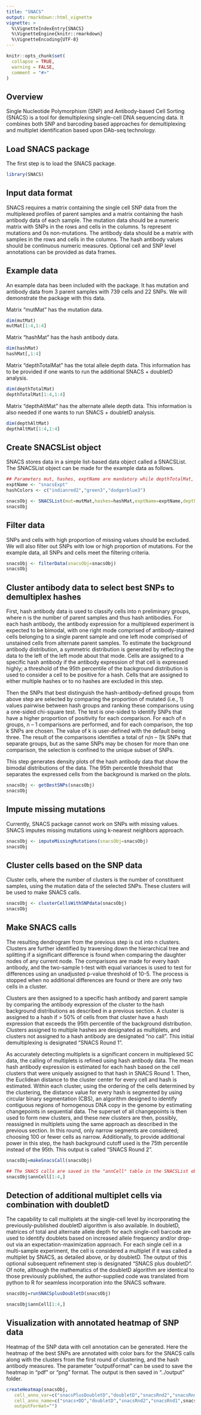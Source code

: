 ```yaml
---
title: "SNACS"
output: rmarkdown::html_vignette
vignette: >
  %\VignetteIndexEntry{SNACS}
  %\VignetteEngine{knitr::rmarkdown}
  %\VignetteEncoding{UTF-8}
---
```


```r
knitr::opts_chunk$set(
  collapse = TRUE,
  warning = FALSE,
  comment = "#>"
)
```
## Overview
Single Nucleotide Polymorphism (SNP) and Antibody-based Cell Sorting (SNACS) is a tool for demultiplexing single-cell DNA sequencing data. It combines both SNP and barcoding based approaches for demultiplexing and multiplet identification based upon DAb-seq technology.

## Load SNACS package
The first step is to load the SNACS package.
```r
library(SNACS)
```

## Input data format
SNACS requires a matrix containing the single cell SNP data from the multiplexed profiles of parent samples and a matrix containing the hash antibody data of each sample. The mutation data should be a numeric matrix with SNPs in the rows and cells in the columns. 1s represent mutations and 0s non-mutations. The antibody data should be a matrix with samples in the rows and cells in the columns. The hash antibody values should be continuous numeric measures. Optional cell and SNP level annotations can be provided as data frames.

## Example data
An example data has been included with the package. It has mutation and antibody data from 3 parent samples with 739 cells and 22 SNPs. We will demonstrate the package with this data.

Matrix "mutMat" has the mutation data.

```r

dim(mutMat)
mutMat[1:4,1:4]

```
Matrix "hashMat" has the hash antibody data.

```r

dim(hashMat)
hashMat[,1:4]

```
Matrix "depthTotalMat" has the total allele depth data. This information has to be provided if one wants to run the additional SNACS + doubletD analysis.

```r

dim(depthTotalMat)
depthTotalMat[1:4,1:4]

```
Matrix "depthAltMat" has the alternate allele depth data. This information is also needed if one wants to run SNACS + doubletD analysis.

```r

dim(depthAltMat)
depthAltMat[1:4,1:4]

```
## Create SNACSList object
SNACS stores data in a simple list-based data object called a SNACSList. The SNACSList object can be made for the example data as follows.
```r

## Parameters mut, hashes, exptName are mandatory while depthTotalMat, depthAltMat and hashColors are optional. depthTotalMat and depthAltMat are used for making doubletD calls
exptName <- "snacsExpt"
hashColors <- c("indianred2","green3","dodgerblue3")

snacsObj <- SNACSList(mut=mutMat,hashes=hashMat,exptName=exptName,depthTotal=depthTotalMat,depthAlt=depthAltMat,hashColors=hashColors)
snacsObj

```

## Filter data
SNPs and cells with high proportion of missing values should be excluded. We will also filter out SNPs with low or high proportion of mutations. For the example data, all SNPs and cells meet the filtering criteria.

```r

snacsObj <- filterData(snacsObj=snacsObj)
snacsObj

```

## Cluster antibody data to select best SNPs to demultiplex hashes
First, hash antibody data is used to classify cells into n preliminary groups, where n is the number of parent samples and thus hash antibodies. For each hash antibody, the antibody expression for a multiplexed experiment is expected to be bimodal, with one right mode comprised of antibody-stained cells belonging to a single parent sample and one left mode comprised of unstained cells from alternate parent samples. To estimate the background antibody distribution, a symmetric distribution is generated by reflecting the data to the left of the left mode about that mode. Cells are assigned to a specific hash antibody if the antibody expression of that cell is expressed highly; a threshold of the 95th percentile of the background distribution is used to consider a cell to be positive for a hash. Cells that are assigned to either multiple hashes or to no hashes are excluded in this step.

Then the SNPs that best distinguish the hash-antibody-defined groups from above step are selected by comparing the proportion of mutated (i.e., 1) values pairwise between hash groups and ranking these comparisons using a one-sided chi-square test.  The test is one-sided to identify SNPs that have a higher proportion of positivity for each comparison. For each of n groups, n – 1 comparisons are performed, and for each comparison, the top k SNPs are chosen. The value of k is user-defined with the default being three. The result of the comparisons identifies a total of n*(n – 1)*k SNPs that separate groups, but as the same SNPs may be chosen for more than one comparison, the selection is confined to the unique subset of SNPs.

This step generates density plots of the hash antibody data that show the bimodal distributions of the data. The 95th percentile threshold that separates the expressed cells from the background is marked on the plots.

```r

snacsObj <- getBestSNPs(snacsObj)
snacsObj

```

## Impute missing mutations
Currently, SNACS package cannot work on SNPs with missing values. SNACS imputes missing mutations using k-nearest neighbors approach.

```r

snacsObj <- imputeMissingMutations(snacsObj=snacsObj)
snacsObj

```

## Cluster cells based on the SNP data
Cluster cells, where the number of clusters is the number of constituent samples, using the mutation data of the selected SNPs. These clusters will be used to make SNACS calls.

```r

snacsObj <- clusterCellsWithSNPdata(snacsObj)
snacsObj

```

## Make SNACS calls
The resulting dendrogram from the previous step is cut into n clusters. Clusters are further identified by traversing down the hierarchical tree and splitting if a significant difference is found when comparing the daughter nodes of any current node.  The comparisons are made for every hash antibody, and the two-sample t-test with equal variances is used to test for differences using an unadjusted p-value threshold of 10-5. The process is stopped when no additional differences are found or there are only two cells in a cluster.

Clusters are then assigned to a specific hash antibody and parent sample by comparing the antibody expression of the cluster to the hash background distributions as described in a previous section. A cluster is assigned to a hash if > 50% of cells from that cluster have a hash expression that exceeds the 95th percentile of the background distribution. Clusters assigned to multiple hashes are designated as multiplets, and clusters not assigned to a hash antibody are designated “no call”. This initial demultiplexing is designated “SNACS Round 1”.

As accurately detecting multiplets is a significant concern in multiplexed SC data, the calling of multiplets is refined using hash antibody data. The mean hash antibody expression is estimated for each hash based on the cell clusters that were uniquely assigned to that hash in SNACS Round 1.  Then, the Euclidean distance to the cluster center for every cell and hash is estimated.  Within each cluster, using the ordering of the cells determined by the clustering, the distance value for every hash is segmented by using circular binary segmentation (CBS), an algorithm designed to identify contiguous regions of homogenous DNA copy in the genome by estimating changepoints in sequential data. The superset of all changepoints is then used to form new clusters, and these new clusters are then, possibly, reassigned in multiplets using the same approach as described in the previous section. In this round, only narrow segments are considered; choosing 100 or fewer cells as narrow. Additionally, to provide additional power in this step, the hash background cutoff used is the 75th percentile instead of the 95th. This output is called “SNACS Round 2”.

```r

snacsObj=makeSnacsCall(snacsObj)

## The SNACS calls are saved in the "annCell" table in the SNACSList object
snacsObj$annCell[1:4,]

```

## Detection of additional multiplet cells via combination with doubletD
The capability to call multiplets at the single-cell level by incorporating the previously-published doubletD algorithm is also available. In doubletD, matrices of total and alternate allele depth for each single-cell barcode are used to identify doublets based on increased allele frequency and/or drop-out via an expectation-maximization approach. For each single cell in a multi-sample experiment, the cell is considered a multiplet if it was called a multiplet by SNACS, as detailed above, or by doubletD. The output of this optional subsequent refinement step is designated “SNACS plus doubletD”. Of note, although the mathematics of the doubletD algorithm are identical to those previously published, the author-supplied code was translated from python to R for seamless incorporation into the SNACS software.

```r

snacsObj=runSNACSplusDoubletD(snacsObj)

snacsObj$annCell[1:4,]

```

## Visualization with annotated heatmap of SNP data
Heatmap of the SNP data with cell annotation can be generated. Here the heatmap of the best SNPs are annotated with color bars for the SNACS calls along with the clusters from the first round of clustering, and the hash antibody measures.
The parameter "outputFormat" can be used to save the heatmap in "pdf" or "png" format. The output is then saved in "../output" folder.

```r

createHeatmap(snacsObj,
   cell_anno_var=c("snacsPlusDoubletD","doubletD","snacsRnd2","snacsRnd1",snacsObj$annHash$hashNames,"clustBestSNPs_hclust"),
   cell_anno_name=c("snacs+DD","doubletD","snacsRnd2","snacsRnd1",snacsObj$annHash$hashNames,"cluster"),
   outputFormat="")

```

